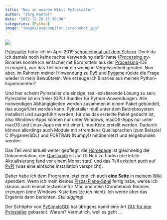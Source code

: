 ```yaml
---
title: "Neu in meinem Wiki: PyInstaller"
author: "Jörg Kantel"
date: "2022-12-28 11:30:00"
categories: [Python]
image: "images/psgcompiler_screenshot.jpg"
---
```


[![](images/psgcompiler_screenshot-b.jpg)](https://raw.githubusercontent.com/PySimpleGUI/psgcompiler/main/screenshot_for_readme/psgcompiler_screenshot.jpg)

[PyInstaller](http://www.pyinstaller.org/) hatte ich im April 2019 [schon einmal auf dem Schirm](http://blog.schockwellenreiter.de/2019/04/2019041002.html). Doch da ich damals noch keine rechte Verwendung dafür hatte ([Processing.py](http://cognitiones.kantel-chaos-team.de/programmierung/creativecoding/processing/processingpy.html)-Binaries konnte ich einfacher mit Bordmitteln aus der [Processing](http://cognitiones.kantel-chaos-team.de/programmierung/creativecoding/processing/processing.html)-IDE erzeugen), war das Teil bei mir ein wenig in Vergessenheit geraten. Nun aber, im Rahmen meiner Hinwendung zu [Py5](http://cognitiones.kantel-chaos-team.de/programmierung/creativecoding/processing/py5.html) und [Pygame](http://cognitiones.kantel-chaos-team.de/multimedia/spieleprogrammierung/pygame.html) rückte die Frage wieder in mein Bewußtsein: Wie erzeuge ich Binaries aus meinen Python-Experimenten?

Und hier scheint PyInstaller die einzige, real-existierende Lösung zu sein. PyInstaller ist ein freier (GPL) Bundler für Python-Anwendungen. Alle notwendigen Abhängigkeiten werden zusammen in einem Paket gebündelt, das ausgeführt werden kann. PyInstaller muß unter dem Betriebssystem installiert und ausgeführt werden, für das das erstellte Paket gedacht ist, also Windows-Apps können nur unter Windows, macOS-Apps nur unter macOS und Linux-Apps mir mit einer Linux-Kiste erstellt werden. Dadurch können allerdings auch Module mit »fremden« Quellsprachen (zum Beispiel C (Pygame/SDL) und FORTRAN (Numpy)) mitübersetzt und eingebunden werden.

Das Teil wird aktuell weiter gepflegt, die [Homepage](https://pyinstaller.org/en/stable/) ist gleichzeitig die Dokumentation, der [Quellcode](https://github.com/pyinstaller/pyinstaller) ist auf GitHub zu finden (die letzte Aktualisierung fand vor einem Monat statt) und das Teil [existiert auch auf PyPI](https://pypi.org/project/pyinstaller/) (was eine einfache Installation verspricht).

Daher habe ich dem Programm jetzt endlich auch **[eine Seite](http://cognitiones.kantel-chaos-team.de/programmierung/python/pyinstaller.html)** in [meinem Wiki](http://cognitiones.kantel-chaos-team.de/) spendiert. Wenn ich mein kleines [Pizza-Plane-Spiel](https://kantel.github.io/posts/20221222601_pizzaplane2_pygame/) fertig habe, werde ich daraus auch einmal testweise für Mac und mein Chromebook Binaries erzeugen (eine Windows-Kiste besitze ich nicht). Ich werde über das Ergebnis dann berichten. *Still digging!*

Der Schöpfer von [PySimpleGUI](http://cognitiones.kantel-chaos-team.de/programmierung/python/pysimplegui.html) hat übrigens damit eine Art [GUI für den PyInstaller](https://github.com/PySimpleGUI/psgcompiler) gebastelt. Warum? Vermutlich, weil es geht …
